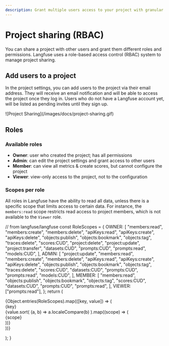 ```yaml
---
description: Grant multiple users access to your project with granular permissions and roles.
---
```


# Project sharing (RBAC)

You can share a project with other users and grant them different roles and permissions. Langfuse uses a role-based access control (RBAC) system to manage project sharing.

## Add users to a project

In the project settings, you can add users to the project via their email address. They will receive an email notification and will be able to access the project once they log in. Users who do not have a Langfuse account yet, will be listed as pending invites until they sign up.

<Frame>![Project Sharing](/images/docs/project-sharing.gif)</Frame>

## Roles

### Available roles

- **Owner**: user who created the project; has all permissions
- **Admin**: can edit the project settings and grant access to other users
- **Member**: can view all metrics & create scores, but cannot configure the project
- **Viewer**: view-only access to the project, not to the configuration

### Scopes per role

All roles in Langfuse have the ability to read all data, unless there is a specific scope that limits access to certain data. For instance, the `members:read` scope restricts read access to project members, which is not available to the `Viewer` role.

  // from langfuse/langfuse
  const RoleScopes = {
    OWNER: [
      "members:read",
      "members:create",
      "members:delete",
      "apiKeys:read",
      "apiKeys:create",
      "apiKeys:delete",
      "objects:publish",
      "objects:bookmark",
      "objects:tag",
      "traces:delete",
      "scores:CUD",
      "project:delete",
      "project:update",
      "project:transfer",
      "datasets:CUD",
      "prompts:CUD",
      "prompts:read",
      "models:CUD",
    ],
    ADMIN: [
      "project:update",
      "members:read",
      "members:create",
      "members:delete",
      "apiKeys:read",
      "apiKeys:create",
      "apiKeys:delete",
      "objects:publish",
      "objects:bookmark",
      "objects:tag",
      "traces:delete",
      "scores:CUD",
      "datasets:CUD",
      "prompts:CUD",
      "prompts:read",
      "models:CUD",
    ],
    MEMBER: [
      "members:read",
      "objects:publish",
      "objects:bookmark",
      "objects:tag",
      "scores:CUD",
      "datasets:CUD",
      "prompts:CUD",
      "prompts:read",
    ],
    VIEWER: ["prompts:read"],
  };
  return (
    <div className="flex gap-5 mt-4">
      {Object.entries(RoleScopes).map(([key, value]) => (
        <div key={key}>
          <div
          className="border-b pb-2 mb-2 border-gray-600"
          >{key}</div>
          {value.sort(
            (a, b) => a.localeCompare(b)
          ).map((scope) => (
            <div key={scope}
            className="text-sm mt-1"
            >{scope}</div>
          ))}
        </div>
      ))}
    </div>

);
}

<RolePermissionTable />

